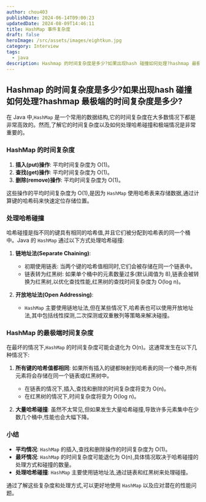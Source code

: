 ```yaml
---
author: chou403
publishDate: 2024-06-14T09:00:23
updatedDate: 2024-08-09T14:46:11
title: HashMap 事件复杂度
draft: false
heroImage: /src/assets/images/eightkun.jpg
category: Interview
tags:
  - java
description: Hashmap 的时间复杂度是多少?如果出现hash 碰撞如何处理?hashmap 最极端的时间复杂度是多少?
---
```


## Hashmap 的时间复杂度是多少?如果出现hash 碰撞如何处理?hashmap 最极端的时间复杂度是多少?

在 Java 中,`HashMap` 是一个常用的数据结构,它的时间复杂度在大多数情况下都是非常高效的。然而,了解它的时间复杂度以及如何处理哈希碰撞和极端情况是非常重要的。

### HashMap 的时间复杂度

1. **插入(put)操作**: 平均时间复杂度为 O(1)。
2. **查找(get)操作**: 平均时间复杂度为 O(1)。
3. **删除(remove)操作**: 平均时间复杂度为 O(1)。

这些操作的平均时间复杂度为 O(1),是因为 `HashMap` 使用哈希表来存储数据,通过计算键的哈希码来快速定位存储位置。

### 处理哈希碰撞

哈希碰撞是指不同的键具有相同的哈希值,并且它们被分配到哈希表的同一个桶中。Java 的 `HashMap` 通过以下方式处理哈希碰撞:

1. **链地址法(Separate Chaining)**:

   - 初期使用链表: 当两个键的哈希值相同时,它们会被存储在同一个链表中。
   - 链表转为红黑树: 如果单个桶中的元素数量过多(默认阈值为 8),链表会被转换为红黑树,以优化查找性能,红黑树的查找时间复杂度为 O(log n)。

2. **开放地址法(Open Addressing)**:
   - `HashMap` 主要使用链地址法,但在某些情况下,哈希表也可以使用开放地址法,其中包括线性探测,二次探测或双重散列等策略来解决碰撞。

### HashMap 的最极端时间复杂度

在最坏的情况下,`HashMap` 的时间复杂度可能会退化为 O(n)。这通常发生在以下几种情况下:

1. **所有键的哈希值都相同**: 如果所有插入的键都映射到哈希表的同一个桶中,所有元素将会存储在同一个链表或红黑树中。

   - 在链表的情况下,插入,查找和删除的时间复杂度将变为 O(n)。
   - 在红黑树的情况下,时间复杂度将变为 O(log n)。

2. **大量哈希碰撞**: 虽然不太常见,但如果发生大量哈希碰撞,导致许多元素集中在少数几个桶中,性能也会大幅下降。

### 小结

- **平均情况**: `HashMap` 的插入,查找和删除操作的时间复杂度为 O(1)。
- **最坏情况**: `HashMap` 的时间复杂度可能退化为 O(n),具体情况取决于哈希碰撞的处理方式和碰撞的数量。
- **处理哈希碰撞**: `HashMap` 主要使用链地址法,通过链表和红黑树来处理碰撞。

通过了解这些复杂度和处理方式,可以更好地使用 `HashMap` 以及应对潜在的性能问题。
